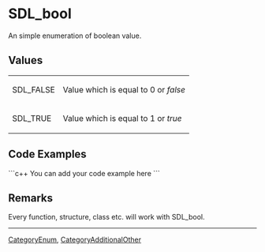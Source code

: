 <!-- pragma section-numbers off -->
<!-- pragma camelcase off -->

= SDL_bool =
An simple enumeration of boolean value.


== Values ==
{|
|SDL_FALSE
|Value which is equal to 0 or ''false''
|-
|SDL_TRUE
|Value which is equal to 1 or ''true''
|}

== Code Examples ==
```c++
You can add your code example here
```


== Remarks ==
Every function, structure, class etc. will work with SDL_bool.

----
[[CategoryEnum]], [[CategoryAdditionalOther]]
